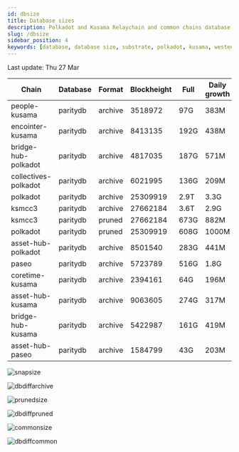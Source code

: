 ```yaml
---
id: dbsize
title: Database sizes
description: Polkadot and Kusama Relaychain and common chains database sizes
slug: /dbsize
sidebar_position: 4
keywords: [database, database size, substrate, polkadot, kusama, westend]
---
```



Last update: Thu 27 Mar

| Chain    | Database   | Format | Blockheight | Full         | Daily growth |
| ------------------------| ----------- | -------- | ------- | ---------- | ----- | 
| people-kusama | paritydb | archive | 3518972 | 97G | 383M |
| encointer-kusama | paritydb | archive | 8413135 | 192G | 438M |
| bridge-hub-polkadot | paritydb | archive | 4817035 | 187G | 571M |
| collectives-polkadot | paritydb | archive | 6021995 | 136G | 209M |
| polkadot | paritydb | archive | 25309919 | 2.9T | 3.3G |
| ksmcc3 | paritydb | archive | 27662184 | 3.6T | 2.9G |
| ksmcc3 | paritydb | pruned | 27662184 | 673G | 882M |
| polkadot | paritydb | pruned | 25309919 | 608G | 1000M |
| asset-hub-polkadot | paritydb | archive | 8501540 | 283G | 441M |
| paseo | paritydb | archive | 5723789 | 516G | 1.8G |
| coretime-kusama | paritydb | archive | 2394161 | 64G | 196M |
| asset-hub-kusama | paritydb | archive | 9063605 | 274G | 317M |
| bridge-hub-kusama | paritydb | archive | 5422987 | 161G | 419M |
| asset-hub-paseo | paritydb | archive | 1584799 | 43G | 203M |

![snapsize](/img/archivesize.png)

![dbdiffarchive](/img/dbdiffrelay.png)

![prunedsize](/img/prunedsize.png)

![dbdiffpruned](/img/dbdiffpruned.png)

![commonsize](/img/commonsize.png)

![dbdiffcommon](/img/dbdiffcommon.png)
